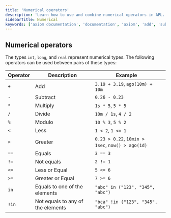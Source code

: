```yaml
---
title: 'Numerical operators'
description: 'Learn how to use and combine numerical operators in APL.'
sidebarTitle: Numerical
keywords: ['axiom documentation', 'documentation', 'axiom', 'add', 'substract', 'multiply', 'divide', 'modulo', 'less', 'greater', 'equals', 'not equals', 'less or equal']
---
```


## Numerical operators

The types `int`, `long`, and `real` represent numerical types. The following operators can be used between pairs of these types:

| **Operator** | **Description**                   | **Example**                                      |     |
| ------------ | --------------------------------- | ------------------------------------------------ | --- |
| `+`          | Add                               | `3.19 + 3.19`, `ago(10m) + 10m`                  |
| `-`          | Subtract                          | `0.26 - 0.23`                                    |
| `*`          | Multiply                          | `1s * 5`, `5 * 5`                                |
| `/`          | Divide                            | `10m / 1s`, `4 / 2`                              |
| `%`          | Modulo                            | `10 % 3`, `5 % 2`                                |
| `<`          | Less                              | `1 < 2`, `1 <= 1`                                |
| `>`          | Greater                           | `0.23 > 0.22`, `10min > 1sec`, `now() > ago(1d)` |
| `==`         | Equals                            | `3 == 3`                                         |
| `!=`         | Not equals                        | `2 != 1`                                         |
| `<=`         | Less or Equal                     | `5 <= 6`                                         |
| `>=`         | Greater or Equal                  | `7 >= 6`                                         |
| `in`         | Equals to one of the elements     | `"abc" in ("123", "345", "abc")`                 |
| `!in`        | Not equals to any of the elements | `"bca" !in ("123", "345", "abc")`                |
